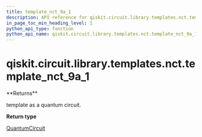 ```yaml
---
title: template_nct_9a_1
description: API reference for qiskit.circuit.library.templates.nct.template_nct_9a_1
in_page_toc_min_heading_level: 1
python_api_type: function
python_api_name: qiskit.circuit.library.templates.nct.template_nct_9a_1
---
```


<span id="qiskit-circuit-library-templates-nct-template-nct-9a-1" />

# qiskit.circuit.library.templates.nct.template\_nct\_9a\_1

<Function id="qiskit.circuit.library.templates.nct.template_nct_9a_1" name="template_nct_9a_1" isDedicatedPage={true} github="https://github.com/qiskit/qiskit/tree/stable/0.24/qiskit/circuit/library/templates/nct/template_nct_9a_1.py" signature="template_nct_9a_1()">
  **Returns**

  template as a quantum circuit.

  **Return type**

  [QuantumCircuit](qiskit.circuit.QuantumCircuit "qiskit.circuit.QuantumCircuit")
</Function>

